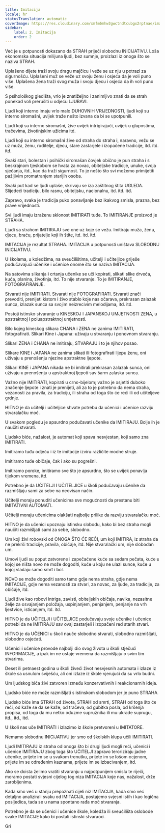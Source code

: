 ```yaml
---
title: Imitacija
locale: hr
statusTranslation: automatic
coverImage: https://res.cloudinary.com/xmfm6mhw3gwctndtcubgx2rptnae/image/upload/v1740337243/small_cover_educacion_fundamental_a051170f1c.webp
sidebar:
    label: 2. Imitacija
    order: 2
---
```

Već je u potpunosti dokazano da STRAH priječi slobodnu INICIJATIVU. Loša ekonomska situacija milijuna ljudi, bez sumnje, proizlazi iz onoga što se naziva STRAH.

Uplašeno dijete traži svoju dragu majčicu i veže se uz nju u potrazi za sigurnošću. Uplašeni muž se veže uz svoju ženu i osjeća da je voli puno više. Uplašena žena traži svog muža i svoju djecu i osjeća da ih voli puno više.

S psihološkog gledišta, vrlo je znatiželjno i zanimljivo znati da se strah ponekad voli prerušiti u odjeću LJUBAVI.

Ljudi koji interno imaju vrlo malo DUHOVNIH VRIJEDNOSTI, ljudi koji su interno siromašni, uvijek traže nešto izvana da bi se upotpunili.

Ljudi koji su interno siromašni, žive uvijek intrigirajući, uvijek u glupostima, tračevima, životinjskim užicima itd.

Ljudi koji su interno siromašni žive od straha do straha i, naravno, vežu se uz muža, ženu, roditelje, djecu, stare zastarjele i izopačene tradicije, itd. itd. itd.

Svaki stari, bolestan i psihički siromašan čovjek obično je pun straha i s beskrajnom tjeskobom se hvata za novac, obiteljske tradicije, unuke, svoja sjećanja, itd., kao da traži sigurnost. To je nešto što svi možemo primijetiti pažljivim promatranjem starijih osoba.

Svaki put kad se ljudi uplaše, skrivaju se iza zaštitnog štita UGLEDA. Slijedeći tradiciju, bilo rasnu, obiteljsku, nacionalnu, itd. itd. itd.

Zapravo, svaka je tradicija puko ponavljanje bez ikakvog smisla, prazna, bez prave vrijednosti.

Svi ljudi imaju izraženu sklonost IMITIRATI tuđe. To IMITIRANJE proizvod je STRAHA.

Ljudi sa strahom IMITIRAJU sve one uz koje se vežu. Imitiraju muža, ženu, djecu, braću, prijatelje koji ih štite, itd. itd. itd.

IMITACIJA je rezultat STRAHA. IMITACIJA u potpunosti uništava SLOBODNU INICIJATIVU.

U školama, u koledžima, na sveučilištima, učitelji i učiteljice griješe podučavajući učenike i učenice onome što se naziva IMITACIJA.

Na satovima slikanja i crtanja učenike se uči kopirati, slikati slike drveća, kuća, planina, životinja, itd. To nije stvaranje. To je IMITIRANJE, FOTOGRAFIRANJE.

Stvarati nije IMITIRATI. Stvarati nije FOTOGRAFIRATI. Stvarati znači prevoditi, prenijeti kistom i živo stablo koje nas očarava, prekrasan zalazak sunca, izlazak sunca sa svojim neizrecivim melodijama, itd. itd.

Postoji istinsko stvaranje u KINESKOJ I JAPANSKOJ UMJETNOSTI ZENA, u apstraktnoj i poluapstraktnoj umjetnosti.

Bilo kojeg kineskog slikara CHANA i ZENA ne zanima IMITIRATI, fotografirati. Slikari Kine i Japana: uživaju u stvaranju i ponovnom stvaranju.

Slikari ZENA i CHANA ne imitiraju, STVARAJU i to je njihov posao.

Slikare KINE i JAPANA ne zanima slikati ili fotografirati lijepu ženu, oni uživaju u prenošenju njezine apstraktne ljepote.

Slikari KINE i JAPANA nikada ne bi imitirali prekrasan zalazak sunca, oni uživaju u prenošenju u apstraktnoj ljepoti sav šarm zalaska sunca.

Važno nije IMITIRATI, kopirati u crno-bijelom; važno je osjetiti duboko značenje ljepote i znati je prenijeti, ali za to je potrebno da nema straha, vezanosti za pravila, za tradiciju, ili straha od toga što će reći ili od učiteljeve grdnje.

HITNO je da učitelji i učiteljice shvate potrebu da učenici i učenice razviju stvaralačku moć.

U svakom pogledu je apsurdno podučavati učenike da IMITIRAJU. Bolje ih je naučiti stvarati.

Ljudsko biće, nažalost, je automat koji spava nesvjestan, koji samo zna IMITIRATI.

Imitiramo tuđu odjeću i iz te imitacije izviru različite modne struje.

Imitiramo tuđe običaje, čak i ako su pogrešni.

Imitiramo poroke, imitiramo sve što je apsurdno, što se uvijek ponavlja tijekom vremena, itd.

Potrebno je da UČITELJI I UČITELJICE u školi podučavaju učenike da razmišljaju sami za sebe na neovisan način.

Učitelji moraju ponuditi učenicima sve mogućnosti da prestanu biti IMITATIVNI AUTOMATI.

Učitelji moraju učenicima olakšati najbolje prilike da razviju stvaralačku moć.

HITNO je da učenici upoznaju istinsku slobodu, kako bi bez straha mogli naučiti razmišljati sami za sebe, slobodno.

Um koji živi robovski od ONOGA ŠTO ĆE REĆI, um koji IMITIRA, iz straha da ne prekrši tradicije, pravila, običaje, itd. Nije stvaralački um, nije slobodan um.

Umovi ljudi su poput zatvorene i zapečaćene kuće sa sedam pečata, kuće u kojoj se ništa novo ne može dogoditi, kuće u koju ne ulazi sunce, kuće u kojoj vladaju samo smrt i bol.

NOVO se može dogoditi samo tamo gdje nema straha, gdje nema IMITACIJE, gdje nema vezanosti za stvari, za novac, za ljude, za tradicije, za običaje, itd.

Ljudi žive kao robovi intriga, zavisti, obiteljskih običaja, navika, nezasitne želje za osvajanjem položaja, uspinjanjem, penjanjem, penjanje na vrh ljestvice, isticanjem, itd. itd.

HITNO je da UČITELJI i UČITELJICE podučavaju svoje učenike i učenice potrebi da ne IMITIRAJU sav ovaj zastarjeli i izopačeni red starih stvari.

HITNO je da UČENICI u školi nauče slobodno stvarati, slobodno razmišljati, slobodno osjećati.

Učenici i učenice provode najbolji dio svog života u školi stječući INFORMACIJE, a ipak im ne ostaje vremena da razmišljaju o svim tim stvarima.

Deset ili petnaest godina u školi živeći život nesvjesnih automata i izlaze iz škole sa usnulom sviješću, ali oni izlaze iz škole vjerujući da su vrlo budni.

Um ljudskog bića živi zatvoren između konzervativnih i reakcionarnih ideja.

Ljudsko biće ne može razmišljati s istinskom slobodom jer je puno STRAHA.

Ljudsko biće ima STRAH od života, STRAH od smrti, STRAH od toga što će reći, od kaže se da se kaže, od tračeva, od gubitka posla, od kršenja propisa, od toga da mu netko oduzme supružnika ili mu ukrade suprugu, itd., itd., itd.

U školi nas uče IMITIRATI i izlazimo iz škole pretvoreni u IMITATORE.

Nemamo slobodnu INICIJATIVU jer smo od školskih klupa učili IMITIRATI.

Ljudi IMITIRAJU iz straha od onoga što bi drugi ljudi mogli reći, učenici i učenice IMITIRAJU zbog toga što UČITELJI zapravo teroriziraju jadne učenike, prijete im se u svakom trenutku, prijete im se lošom ocjenom, prijete im se određenim kaznama, prijete im se izbacivanjem, itd.

Ako se doista želimo vratiti stvaranju u najpotpunijem smislu te riječi, moramo postati svjesni cijelog tog niza IMITACIJA koje nas, nažalost, drže zarobljenima.

Kada smo već u stanju prepoznati cijeli niz IMITACIJA, kada smo već detaljno analizirali svaku od IMITACIJA, postajemo svjesni istih i kao logična posljedica, tada se u nama spontano rađa moć stvaranja.

Potrebno je da se učenici i učenice škole, koledža ili sveučilišta oslobode svake IMITACIJE kako bi postali istinski stvaraoci.

Gri
